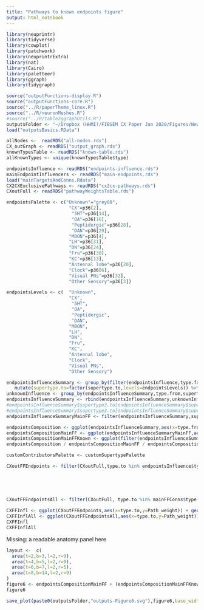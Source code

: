 ```yaml
---
title: "Pathways to known endpoints figure"
output: html_notebook
---
```


```r
library(neuprintr)
library(tidyverse)
library(cowplot)
library(patchwork)
library(neuprintrExtra)
library(nat)
library(Cairo)
library(paletteer)
library(ggraph)
library(tidygraph)
```

```r
source("outputFunctions-display.R")
source("outputFunctions-core.R")
source("../R/paperTheme_linux.R")
source("../R/neuronMeshes.R")
#source("../R/table2ggraphUtils.R")
outputsFolder <- "~/Dropbox (HHMI)/FIBSEM CX Paper Jan 2020/Figures/NewOutputs/figure6-pathsToKnown/"
load("outputsBasics.RData")
```

```r
allNodes <-  readRDS("all-nodes.rds")
CX_outGraph <- readRDS("output_graph.rds")
knownTypesTable <- readRDS("known-table.rds")
allKnownTypes <- unique(knownTypesTable$type) 
```


```r
endpointsInfluence <- readRDS("endpoints-influence.rds")
mainEndpointInfluencers <- readRDS("main-endpoints.rds")
load("mainTargetsAndConns.Rdata")
CX2CXExclusivePathways <- readRDS("cx2cx-pathways.rds")
CXoutFull <- readRDS("pathwayWeightsTable.rds")
```

```r
endpointsPalette <- c("Unknown"="grey80",
                       "CX"=p36[2],
                        "5HT"=p36[14],
                        "OA"=p36[16],
                        "Peptidergic"=p36[28],
                        "DAN"=p36[29],
                       "MBON"=p36[4],
                       "LH"=p36[31],
                       "DN"=p36[24],
                       "Fru"=p36[30],
                       "KC"=p36[13],
                       "Antennal lobe"=p36[20],
                       "Clock"=p36[6],
                       "Visual PNs"=p36[32],
                       "Other Sensory"=p36[3])

endpointsLevels <- c(  "Unknown",
                       "CX",
                        "5HT",
                        "OA",
                        "Peptidergic",
                        "DAN",
                       "MBON",
                       "LH",
                       "DN",
                       "Fru",
                       "KC",
                       "Antennal lobe",
                       "Clock",
                       "Visual PNs",
                       "Other Sensory")
```

```r
endpointsInfluenceSummary <- group_by(filter(endpointsInfluence,type.from %in% mainFFConns$mainContributor),type.from,supertype3.from,supertype.to) %>% summarize(Path_weight=sum(Path_weight)) %>% 
   mutate(supertype.to=factor(supertype.to,levels=endpointsLevels)) %>% ungroup()
unknownInfluence <- group_by(endpointsInfluenceSummary,type.from,supertype3.from) %>% summarize(supertype.to="Unknown",Path_weight=1-sum(Path_weight)) %>% ungroup()
endpointsInfluenceSummary <- rbind(endpointsInfluenceSummary,unknownInfluence)
#endpointsInfluenceSummary$supertype3.to[endpointsInfluenceSummary$supertype3.to %in% c("EB Columnar","ER","ExR","FB Tangential","FB Output","FB Columnar","PB Input","LNO","SA")] <- "CX"
#endpointsInfluenceSummary$supertype3.to[endpointsInfluenceSummary$supertype3.to %in% c("EB Columnar","ER","ExR","FB Tangential","FB Output","FB Columnar","PB Input","LNO","SA")] <- "CX"
endpointsInfluenceSummaryMainFF <- filter(endpointsInfluenceSummary,supertype.to != "CX" & type.from %in% mainFFConns$mainContributor)

endpointsComposition <- ggplot(endpointsInfluenceSummary,aes(x=type.from,y=Path_weight)) + geom_col(aes(fill=supertype.to)) + scale_fill_manual(name="Target supertype",values=endpointsPalette)+ theme_paper()+ theme(strip.text.x=element_blank(),axis.text.x = element_text(angle=90,hjust = 1,vjust=0.5))+facet_grid(.~supertype3.from,scales = "free",space="free") + ylab("normalized pathway weight") + xlab("CX output type")
endpointsCompositionMainFF <- ggplot(endpointsInfluenceSummaryMainFF,aes(x=type.from,y=Path_weight)) + geom_col(aes(fill=supertype.to)) + scale_fill_manual(name="Target supertype",values=endpointsPalette)+ theme_paper()+ theme(strip.text.x=element_blank(),axis.text.x = element_text(angle=90,hjust = 1,vjust=0.5))+facet_grid(.~supertype3.from,scales = "free",space="free") + ylab("normalized pathway weight") + xlab("CX output type")
endpointsCompositionMainFFKnown <- ggplot(filter(endpointsInfluenceSummaryMainFF,supertype.to != "Unknown"),aes(x=type.from,y=Path_weight)) + geom_col(aes(fill=supertype.to)) + scale_fill_manual(name="Target supertype",values=endpointsPalette)+ theme_paper()+ theme(strip.text.x=element_blank(),axis.text.x = element_text(angle=90,hjust = 1,vjust=0.5))+facet_grid(.~supertype3.from,scales = "free",space="free") + ylab("normalized pathway weight") + xlab("CX output type")
endpointsComposition / endpointsCompositionMainFF / endpointsCompositionMainFFKnown
```

```r
customContributorsPalette <- customSupertypePalette
```


```r
CXoutFFEndpoints <- filter(CXoutFull,type.to %in% endpointsInfluence$type.to & type.to %in% mainFFConns$type.to & fullCXwr>0.005) %>% mutate(supertype.to=knownTypesTable$supertype[match(type.to,knownTypesTable$type)],
                                                                                                                                             customType.from=CXOutputNeurons$customSupertype[match(databaseType.from,CXOutputNeurons$databaseType)],
                                                                                                                                             customTypeFig = case_when(customType.from %in% c("EB Columnar","ExR2-6","FB4","FB5","FB6-7","FS3","FS4","PFR_a") ~ "Other",
                                                                                                                                                                       TRUE ~ customType.from)) 


CXoutFFEndpointsAll <- filter(CXoutFull, type.to %in% mainFFConns$type.to & !type.to %in% mainEndpointInfluencers & fullCXwr>0.05) %>% mutate(supertype.to=knownTypesTable$supertype[match(type.to,knownTypesTable$type)],
                                                                                                                                              customType.from=CXOutputNeurons$customSupertype[match(databaseType.from,CXOutputNeurons$databaseType)])
CXFFInfl <- ggplot(CXoutFFEndpoints,aes(x=type.to,y=Path_weight)) + geom_col(aes(fill=customTypeFig))+ scale_fill_manual(name="Source supertype",values=c(customContributorsPalette,"Other"="grey90"))+facet_grid(.~supertype.to,scale="free",space="free")+theme_paper() +  theme(axis.text.x = element_text(angle=90,hjust = 1,vjust=0.5),strip.text.x = element_text(angle=90)) + ylab("total pathway weight") + xlab("CX output type")
CXFFInflAll <- ggplot(CXoutFFEndpointsAll,aes(x=type.to,y=Path_weight)) + geom_col(aes(fill=customType.from))+ scale_fill_manual(name="Source supertype",values=c(customContributorsPalette,"Other"="grey90"))+facet_wrap(.~supertype2.to,scale="free_x",nrow = 8)+theme_paper() +  theme(axis.text.x = element_text(angle=90,hjust = 1,vjust=0.5)) + ylab("total pathway weight") + xlab("CX output type")
CXFFInfl 
CXFFInflAll
```
Missing: a readable anatomy panel here

```r
layout <-  c(
  area(t=2,b=3,l=2,r=9),
  area(t=4,b=5,l=2,r=9),
  area(t=6,b=7,l=2,r=5),
  area(t=8,b=14,l=2,r=9)
)
figure6 <- endpointsCompositionMainFF + (endpointsCompositionMainFFKnown + guides(fill="none")) + CXFFInfl + plot_spacer() + plot_layout(design=layout) + plot_annotation(tag_levels = "A",title="Outputs figure 6: known types reached",theme=theme(title=element_text(size=12*1.333333,face="bold",family="arial"))) & theme(plot.tag.position = c(-0.05, 1)) 
figure6
```

```r
save_plot(paste0(outputsFolder,"outputs-Figure6.svg"),figure6,base_width = 8.5*1.333333,base_height = 11*1.333333)
```


